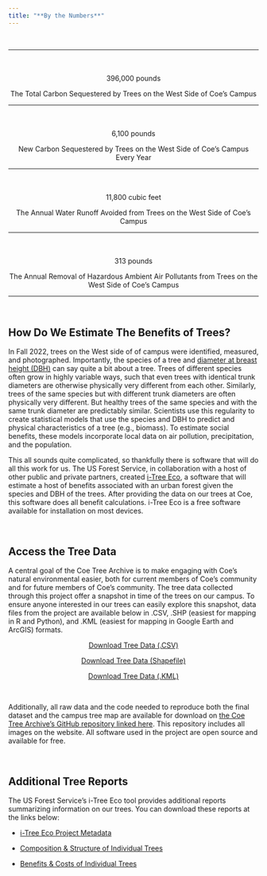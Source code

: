 ```yaml
---
title: "**By the Numbers**"
---
```


<br>

------------------------------------------------------------------------

<center>

<p style="font-size: 3rem; color: #89b04c; font-weight: bold">

396,000 pounds

</p>

The Total Carbon Sequestered by Trees on the West Side of Coe's Campus

</center>

------------------------------------------------------------------------

<center>

<p style="font-size: 3rem; color: #89b04c; font-weight: bold">

6,100 pounds

</p>

New Carbon Sequestered by Trees on the West Side of Coe's Campus Every Year

</center>

------------------------------------------------------------------------

<center>

<p style="font-size: 3rem; color: #89b04c; font-weight: bold">

11,800 cubic feet

</p>

The Annual Water Runoff Avoided from Trees on the West Side of Coe's Campus

</center>

------------------------------------------------------------------------

<center>

<p style="font-size: 3rem; color: #89b04c; font-weight: bold">

313 pounds

</p>

The Annual Removal of Hazardous Ambient Air Pollutants from Trees on the West Side of Coe's Campus

</center>

------------------------------------------------------------------------

<br>

## **How Do We Estimate The Benefits of Trees?**

In Fall 2022, trees on the West side of of campus were identified, measured, and photographed. Importantly, the species of a tree and [diameter at breast height (DBH)](https://www.portland.gov/trees/tree-care-and-resources/how-measure-tree) can say quite a bit about a tree. Trees of different species often grow in highly variable ways, such that even trees with identical trunk diameters are otherwise physically very different from each other. Similarly, trees of the same species but with different trunk diameters are often physically very different. But healthy trees of the same species and with the same trunk diameter are predictably similar. Scientists use this regularity to create statistical models that use the species and DBH to predict and physical characteristics of a tree (e.g., biomass). To estimate social benefits, these models incorporate local data on air pollution, precipitation, and the population.

This all sounds quite complicated, so thankfully there is software that will do all this work for us. The US Forest Service, in collaboration with a host of other public and private partners, created [i-Tree Eco](https://www.itreetools.org/about), a software that will estimate a host of benefits associated with an urban forest given the species and DBH of the trees. After providing the data on our trees at Coe, this software does all benefit calculations. i-Tree Eco is a free software available for installation on most devices.

<br>

## **Access the Tree Data**

A central goal of the Coe Tree Archive is to make engaging with Coe's natural environmental easier, both for current members of Coe's community and for future members of Coe's community. The tree data collected through this project offer a snapshot in time of the trees on our campus. To ensure anyone interested in our trees can easily explore this snapshot, data files from the project are available below in .CSV, .SHP (easiest for mapping in R and Python), and .KML (easiest for mapping in Google Earth and ArcGIS) formats.

<center>

<a class="button" href="https://github.com/EAPerry/CoeTreeArchive/raw/master/data%20analysis/cleaned%20data/coe_tree_archive.zip">Download Tree Data (.CSV)</a>

<a class="button" href="https://github.com/EAPerry/CoeTreeArchive/raw/master/data%20analysis/cleaned%20data/coe_tree_archive_shapefile.zip">Download Tree Data (Shapefile)</a>

<a class="button" href="https://github.com/EAPerry/CoeTreeArchive/raw/master/data%20analysis/cleaned%20data/coe_tree_archive_map.zip">Download Tree Data (.KML)</a>

</center>

<br>

Additionally, all raw data and the code needed to reproduce both the final dataset and the campus tree map are available for download on [the Coe Tree Archive's GitHub repository linked here](https://github.com/EAPerry/CoeTreeArchive). This repository includes all images on the website. All software used in the project are open source and available for free.

<br>

## **Additional Tree Reports**

The US Forest Service's i-Tree Eco tool provides additional reports summarizing information on our trees. You can download these reports at the links below:

-   [i-Tree Eco Project Metadata](https://github.com/EAPerry/CoeTreeArchive/raw/master/data%20analysis/raw%20data/itree_reports/iTreeEcoMetadata.pdf)

-   [Composition & Structure of Individual Trees](https://github.com/EAPerry/CoeTreeArchive/raw/master/data%20analysis/raw%20data/itree_reports/CompositionandStructureofIndividualTrees.pdf)

-   [Benefits & Costs of Individual Trees](https://github.com/EAPerry/CoeTreeArchive/raw/master/data%20analysis/raw%20data/itree_reports/BenefitsandCostsofIndividualTrees.pdf)
